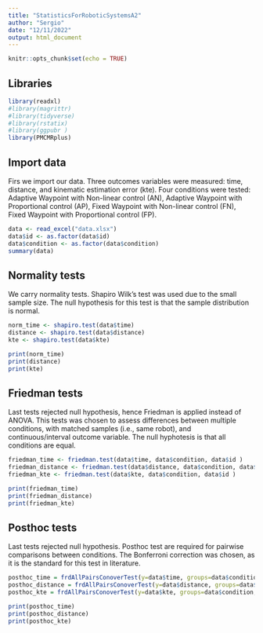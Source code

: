 ```yaml
---
title: "StatisticsForRoboticSystemsA2"
author: "Sergio"
date: "12/11/2022"
output: html_document
---
```


```r
knitr::opts_chunk$set(echo = TRUE)
```

## Libraries

```r
library(readxl)
#library(magrittr)
#library(tidyverse)
#library(rstatix)
#library(ggpubr )
library(PMCMRplus)
```

## Import data

Firs we import our data. Three outcomes variables were measured: time, distance, and kinematic estimation error (kte). Four conditions were tested: Adaptive Waypoint with Non-linear control (AN), Adaptive Waypoint with Proportional control (AP), Fixed Waypoint with Non-linear control (FN), Fixed Waypoint with Proportional control (FP).

```r
data <- read_excel("data.xlsx")
data$id <- as.factor(data$id)
data$condition <- as.factor(data$condition)
summary(data)
```

## Normality tests
We carry normality tests. Shapiro Wilk's test was used due to the small sample size. The null hypothesis for this test is that the sample distribution is normal.

```r
norm_time <- shapiro.test(data$time)
distance <- shapiro.test(data$distance)
kte <- shapiro.test(data$kte)

print(norm_time)
print(distance)
print(kte)
```

## Friedman tests
Last tests rejected null hypothesis, hence Friedman is applied instead of ANOVA. This tests was chosen to assess differences between multiple conditions, with matched samples (i.e., same robot), and continuous/interval outcome variable. The null hyphotesis is that all conditions are equal.

```r
friedman_time <- friedman.test(data$time, data$condition, data$id )
friedman_distance <- friedman.test(data$distance, data$condition, data$id )
friedman_kte <- friedman.test(data$kte, data$condition, data$id )

print(friedman_time)
print(friedman_distance)
print(friedman_kte)
```

## Posthoc tests
Last tests rejected null hypothesis. Posthoc test are required for pairwise comparisons between conditions. The Bonferroni correction was chosen, as it is the standard for this test in literature.

```r
posthoc_time = frdAllPairsConoverTest(y=data$time, groups=data$condition, blocks=data$id, p.adjust="bonferroni")
posthoc_distance = frdAllPairsConoverTest(y=data$distance, groups=data$condition, blocks=data$id, p.adjust="bonferroni")
posthoc_kte = frdAllPairsConoverTest(y=data$kte, groups=data$condition, blocks=data$id, p.adjust="bonferroni")

print(posthoc_time)
print(posthoc_distance)
print(posthoc_kte)
```
